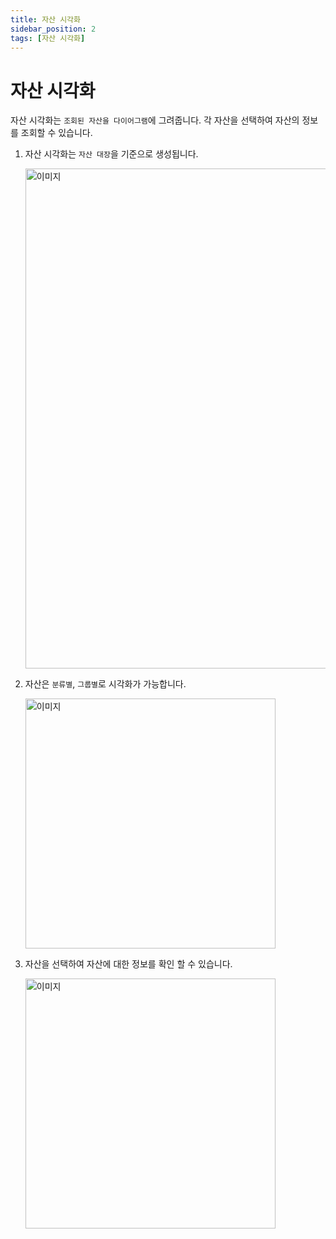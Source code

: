 ```yaml
---
title: 자산 시각화
sidebar_position: 2
tags: [자산 시각화]
---
```



# 자산 시각화

자산 시각화는 `조회된 자산을 다이어그램`에 그려줍니다.
각 자산을 선택하여 자산의 정보를 조회할 수 있습니다.

1. 자산 시각화는 `자산 대장`을 기준으로 생성됩니다.

    <img width="800" src={assetview} alt="이미지" />

<p></p>

2. 자산은 `분류별`, `그룹별`로 시각화가 가능합니다.

    <img width="400" src={assetcategory} alt="이미지" />

<p></p>

3. 자산을 선택하여 자산에 대한 정보를 확인 할 수 있습니다.

    <img width="400" src={assetdetail} alt="이미지" />

<p></p>

